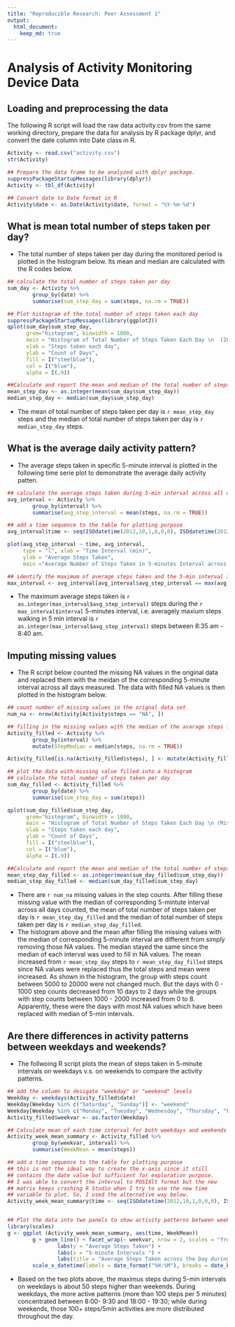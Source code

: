 ```yaml
---
title: "Reproducible Research: Peer Assessment 1"
output: 
  html_document:
    keep_md: true
---
```



Analysis of Activity Monitoring Device Data 
===========================================

## Loading and preprocessing the data
The following R script will load the raw data activity.csv from the same working directory, prepare the data for analysis by R package dplyr, and convert the date column into Date class in R. 

```r
Activity <- read.csv("activity.csv")
str(Activity)

## Prepare the data frame to be analyzed with dplyr package.
suppressPackageStartupMessages(library(dplyr))
Activity <- tbl_df(Activity)

## Convert date to Date format in R
Activity$date <- as.Date(Activity$date, format = "%Y-%m-%d")
```


## What is mean total number of steps taken per day?
* The total number of steps taken per day during the monitored period is plotted in the histogram below. Its mean and median are calculated with the R codes below.

```r
## calculate the total number of steps taken per day
sum_day <- Activity %>%
        group_by(date) %>%
        summarise(sum_step_day = sum(steps, na.rm = TRUE))

## Plot histogram of the total number of steps taken each day
suppressPackageStartupMessages(library(ggplot2))
qplot(sum_day$sum_step_day, 
      grom="histogram", binwidth = 1000, 
      main = "Histogram of Total Number of Steps Taken Each Day \n  (2012-10-01 to 2012-11-30)",
      xlab = "Steps taken each day",
      ylab = "Count of Days",
      fill = I("steelblue"),
      col = I("blue"),
      alpha = I(.9))

##Calculate and report the mean and median of the total number of steps taken per day
mean_step_day <- as.integer(mean(sum_day$sum_step_day))
median_step_day <- median(sum_day$sum_step_day)
```

* The mean of total number of steps taken per day is `r mean_step_day` steps and the median of total number of steps taken per day is `r median_step_day` steps. 


## What is the average daily activity pattern?
* The average steps taken in specific 5-minute interval is plotted in the following time serie plot to demonstrate the average daily activity patten. 

```r
## calculate the average steps taken during 5-min interval across all days
avg_interval <- Activity %>%
        group_by(interval) %>%
        summarise(avg_step_interval = mean(steps, na.rm = TRUE))

## add a time sequence to the table for plotting purpose
avg_interval$time <- seq(ISOdatetime(2012,10,1,0,0,0), ISOdatetime(2012,10,1,23,55,0), by=(60*5))

plot(avg_step_interval ~ time, avg_interval, 
     type = "l", xlab = "Time Interval (min)", 
     ylab = "Average Steps Taken", 
     main ="Average Number of Steps Taken in 5-minutes Interval across All Days \n (2012-10-01 to 2012-11-30)" )

## identify the maximum of average steps taken and the 5-min interval it occurs
max_interval <- avg_interval[avg_interval$avg_step_interval == max(avg_interval$avg_step_interval), ]

```

* The maximum average steps taken is `r as.integer(max_interval$avg_step_interval)` steps during the `r max_interval$interval` 5-minutes interval, i.e. averagely maxium steps walking in 5 min interval is `r as.integer(max_interval$avg_step_interval)` steps between 8:35 am - 8:40 am.

## Imputing missing values
* The R script below counted the missing NA values in the original data and replaced them with the meidan of the corresponding 5-minute interval across all days measured. The data with filled NA values is then plotted in the histogram below. 

```r
## count number of missing values in the orignal data set
num_na <- nrow(Activity[Activity$steps == "NA", ])

## filling in the missing values with the median of the avarage steps for the same 5-min interval across all days. 
Activity_filled <- Activity %>%
        group_by(interval) %>%
        mutate(StepMedian = median(steps, na.rm = TRUE))

Activity_filled[is.na(Activity_filled$steps), ] <- mutate(Activity_filled[is.na(Activity_filled$steps), ], steps = StepMedian)

## plot the data with missing value filled into a histogram
## calculate the total number of steps taken per day
sum_day_filled <- Activity_filled %>%
        group_by(date) %>%
        summarise(sum_step_day = sum(steps))

qplot(sum_day_filled$sum_step_day, 
      grom="histogram", binwidth = 1000, 
      main = "Histogram of Total Number of Steps Taken Each Day \n (Missing Value Filled with Median of 5-min interval) \n  (2012-10-01 to 2012-11-30)",
      xlab = "Steps taken each day",
      ylab = "Count of Days",
      fill = I("steelblue"),
      col = I("blue"),
      alpha = I(.9))

##Calculate and report the mean and median of the total number of steps taken per day
mean_step_day_filled <- as.integer(mean(sum_day_filled$sum_step_day))
median_step_day_filled <- median(sum_day_filled$sum_step_day)


```

* There are `r num_na` missing values in the step counts. After filling these missing value with the median of corresponding 5-mintute interval across all days counted, the mean of total number of steps taken per day is `r mean_step_day_filled` and the median of total number of steps taken per day is `r median_step_day_filled`. 
* The histogram above and the mean after filling the missing values with the median of corresponding 5-minute interval are different from simply removing those NA values. The median stayed the same since the median of each interval was used to fill in NA values. The mean increased from `r mean_step_day` steps to `r mean_step_day_filled` steps since NA values were replaced thus the total steps and mean were increased. As shown in the histogram, the group with steps count between 5000 to 20000 were not changed much. But the days with 0 - 1000 step counts decreased from 10 days to 2 days while the groups with step counts between 1000 - 2000 increased from 0 to 8. Apparently, these were the days with most NA values which have been replaced with median of 5-min intervals. 

## Are there differences in activity patterns between weekdays and weekends?
* The follwoing R script plots the mean of steps taken in 5-minute intervals on weekdays v.s. on weekends to compare the activity patterns. 

```r

## add the column to desigate "weekday" or "weekend" levels
Weekday <- weekdays(Activity_filled$date)
Weekday[Weekday %in% c("Saturday", "Sunday")] <- "weekend"
Weekday[Weekday %in% c("Monday", "Tuesday", "Wednesday", "Thursday", "Friday")] <- "weekday"
Activity_filled$weekvar <- as.factor(Weekday)

## Calculate mean of each time interval for both weekdays and weekends
Activity_week_mean_summary <- Activity_filled %>%
        group_by(weekvar, interval) %>%
        summarise(WeekMean = mean(steps))

## add a time sequence to the table for plotting purpose
## this is not the ideal way to create the x-axis since it still 
## contains the date value but sufficient for exploration purpose.
## I was able to convert the interval to POSIXlt format but the new 
## matrix keeps crashing R Studio when I try to use the new time 
## variable to plot. So, I used the alternative way below.   
Activity_week_mean_summary$time <- seq(ISOdatetime(2012,10,1,0,0,0), ISOdatetime(2012,10,2,23,55,0), by=(60*5))


## Plot the data into two panels to show activity patterns between weekdays and weekends
library(scales)
g <- ggplot (Activity_week_mean_summary, aes(time, WeekMean))
        g + geom_line() + facet_wrap(~ weekvar, nrow = 2, scales = "free_x") + 
                labs(y = "Average Steps Taken") + 
                labs(x = "5-minute Intervals ") + 
                labs(title = "Average Steps Taken across the Day during Weekdays and Weekends") +
        scale_x_datetime(labels = date_format("%H:%M"), breaks = date_breaks("2 hour"))

```

* Based on the two plots above, the maximus steps during 5-min intervals on weekdays is about 50 steps higher than weekends. During weekdays, the more active patterns (more than 100 steps per 5 minutes) concentrated between 8:00- 9:30 and 18:00 - 19:30; while during weekends, those 100+ steps/5min activities are more distributed throughout the day. 


